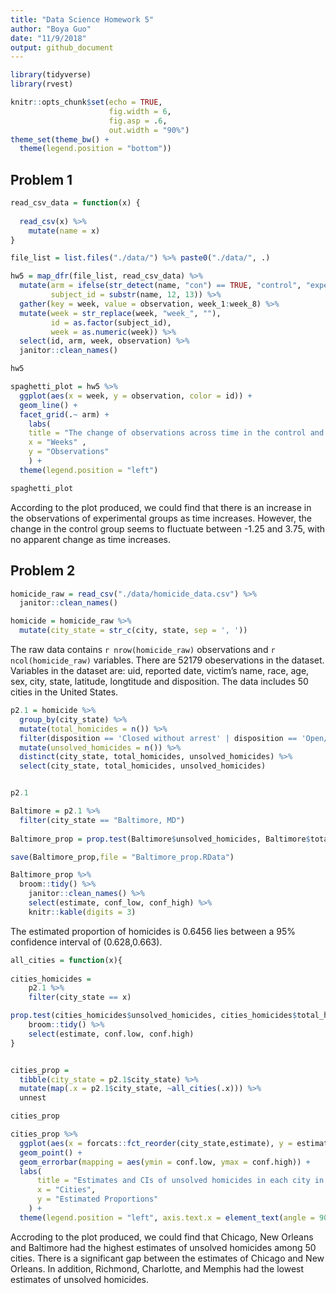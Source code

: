 ```yaml
---
title: "Data Science Homework 5"
author: "Boya Guo"
date: "11/9/2018"
output: github_document
---
```


```r
library(tidyverse)
library(rvest)

knitr::opts_chunk$set(echo = TRUE,
                      fig.width = 6,
                      fig.asp = .6,
                      out.width = "90%")
theme_set(theme_bw() + 
  theme(legend.position = "bottom"))
```

## Problem 1
```r
read_csv_data = function(x) {
  
  read_csv(x) %>% 
    mutate(name = x)
}

file_list = list.files("./data/") %>% paste0("./data/", .)

```

```r
hw5 = map_dfr(file_list, read_csv_data) %>%
  mutate(arm = ifelse(str_detect(name, "con") == TRUE, "control", "experimental"),
         subject_id = substr(name, 12, 13)) %>% 
  gather(key = week, value = observation, week_1:week_8) %>% 
  mutate(week = str_replace(week, "week_", ""),
         id = as.factor(subject_id),
         week = as.numeric(week)) %>% 
  select(id, arm, week, observation) %>% 
  janitor::clean_names()

hw5
```

```r
spaghetti_plot = hw5 %>%
  ggplot(aes(x = week, y = observation, color = id)) + 
  geom_line() +
  facet_grid(.~ arm) +
    labs(
    title = "The change of observations across time in the control and experimental arms" ,
    x = "Weeks" ,
    y = "Observations"
    ) +
  theme(legend.position = "left")

spaghetti_plot
```

According to the plot produced, we could find that there is an increase in the observations of experimental groups as time increases. However, the change in the control group seems to fluctuate between -1.25 and 3.75, with no apparent change as time increases.


## Problem 2
```r
homicide_raw = read_csv("./data/homicide_data.csv") %>%
  janitor::clean_names()
```


```r
homicide = homicide_raw %>% 
  mutate(city_state = str_c(city, state, sep = ', ')) 
```
The raw data contains `r nrow(homicide_raw)` observations and `r ncol(homicide_raw)` variables. 
There are 52179 obeservations in the dataset.
Variables in the dataset are: uid, reported date, victim's name, race, age, sex, city, state, latitude, longtitude and disposition.
The data includes 50 cities in the United States.


```r
p2.1 = homicide %>% 
  group_by(city_state) %>% 
  mutate(total_homicides = n()) %>% 
  filter(disposition == 'Closed without arrest' | disposition == 'Open/No arrest') %>% 
  mutate(unsolved_homicides = n()) %>% 
  distinct(city_state, total_homicides, unsolved_homicides) %>%
  select(city_state, total_homicides, unsolved_homicides) 


p2.1
```


```r
Baltimore = p2.1 %>% 
  filter(city_state == "Baltimore, MD") 
  
Baltimore_prop = prop.test(Baltimore$unsolved_homicides, Baltimore$total_homicides, correct = TRUE)

save(Baltimore_prop,file = "Baltimore_prop.RData")

Baltimore_prop %>% 
  broom::tidy() %>% 
    janitor::clean_names() %>% 
    select(estimate, conf_low, conf_high) %>% 
    knitr::kable(digits = 3) 
```

The estimated proportion of homicides is 0.6456 lies between a 95% confidence interval of (0.628,0.663).


```r
all_cities = function(x){
  
cities_homicides = 
    p2.1 %>% 
    filter(city_state == x)

prop.test(cities_homicides$unsolved_homicides, cities_homicides$total_homicides) %>% 
    broom::tidy() %>% 
    select(estimate, conf.low, conf.high)
}


cities_prop = 
  tibble(city_state = p2.1$city_state) %>% 
  mutate(map(.x = p2.1$city_state, ~all_cities(.x))) %>% 
  unnest

cities_prop
```


```r
cities_prop %>% 
  ggplot(aes(x = forcats::fct_reorder(city_state,estimate), y = estimate, color = city_state)) +
  geom_point() +
  geom_errorbar(mapping = aes(ymin = conf.low, ymax = conf.high)) +
  labs(
      title = "Estimates and CIs of unsolved homicides in each city in US",
      x = "Cities",
      y = "Estimated Proportions"
    ) +
  theme(legend.position = "left", axis.text.x = element_text(angle = 90, size =6))
```

Accroding to the plot produced, we could find that Chicago, New Orleans and Baltimore had the highest estimates of unsolved homicides among 50 cities. There is a significant gap between the estimates of Chicago and New Orleans. In addition, Richmond, Charlotte, and Memphis had the lowest estimates of unsolved homicides.